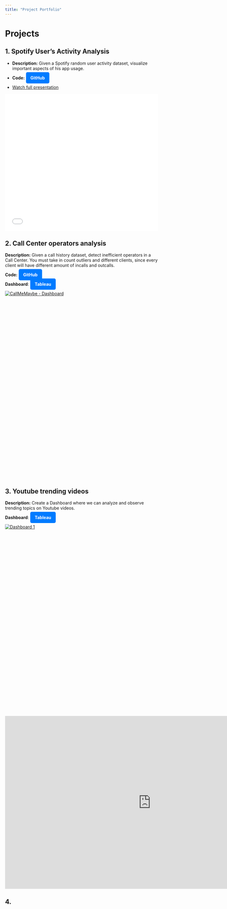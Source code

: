 ```yaml
---
title: "Project Portfolio"
---
```


# Projects

## 1. Spotify User's Activity Analysis
- **Description:** Given a Spotify random user activity dataset, visualize important aspects of his app usage.

- **Code:** <a href="https://github.com/Gubato/gubato.github.io/blob/main/Projects/Spotify/Top%20Spotify%20tracks.ipynb" 
    target="_blank" style="
    background-color:#007BFF;
    color:white;
    padding:10px 15px;
    border-radius:5px;
    text-decoration:none;
    font-weight:bold;"> GitHub </a>

- [Watch full presentation](Projects/Spotify/Presentation.html) 

<iframe src="Projects/Spotify/Presentation.html"
            width="100%"
            height="450px"
            style="border:none;">
</iframe>

## 2. Call Center operators analysis
**Description:** Given a call history dataset, detect inefficient operators in a Call Center. You must take in count outliers and different clients, since every client will have different amount of incalls and outcalls.

**Code:** <a href="https://github.com/Gubato/gubato.github.io/blob/main/Projects/Call%20center%20operators/FP%20-%20Callcenter%20operators%20analysis.ipynb" 
    target="_blank" style="
    background-color:#007BFF;
    color:white;
    padding:10px 15px;
    border-radius:5px;
    text-decoration:none;
    font-weight:bold;"> GitHub </a>

**Dashboard**: <a href="https://public.tableau.com/app/profile/luis.gutierrez2670/viz/Dashboard_17469899994240/Dashboard1#2" 
    target="_blank" style="
    background-color:#007BFF;
    color:white;
    padding:10px 15px;
    border-radius:5px;
    text-decoration:none;
    font-weight:bold;"> Tableau </a> 

<div class='tableauPlaceholder' id='viz1755268621472' style='position: relative'>
  <noscript>
    <a href='#'>
      <img alt='CallMeMaybe - Dashboard' src='https://public.tableau.com/static/images/Da/Dashboard_17469899994240/Dashboard1/1_rss.png' style='border: none' />
    </a>
  </noscript>
  <object class='tableauViz' style='width: 100%; height: 600px;'>
    <param name='host_url' value='https%3A%2F%2Fpublic.tableau.com%2F' />
    <param name='embed_code_version' value='3' />
    <param name='site_root' value='' />
    <param name='name' value='Dashboard_17469899994240/Dashboard1' />
    <param name='tabs' value='no' />
    <param name='toolbar' value='yes' />
    <param name='static_image' value='https://public.tableau.com/static/images/Da/Dashboard_17469899994240/Dashboard1/1.png' />
    <param name='animate_transition' value='yes' />
    <param name='display_static_image' value='yes' />
    <param name='display_spinner' value='yes' />
    <param name='display_overlay' value='yes' />
    <param name='display_count' value='yes' />
    <param name='language' value='es-ES' />
  </object>
</div>

<script type='text/javascript'>
  var divElement = document.getElementById('viz1755268621472');
  var vizElement = divElement.getElementsByTagName('object')[0];
  var scriptElement = document.createElement('script');
  scriptElement.src = 'https://public.tableau.com/javascripts/api/viz_v1.js';
  vizElement.parentNode.insertBefore(scriptElement, vizElement);
</script>


## 3. Youtube trending videos
**Description:** Create a Dashboard where we can analyze and observe trending topics on Youtube videos.

**Dashboard**: <a href="https://public.tableau.com/views/Trendingbytime_17442284945450/Dashboard1?:language=es-ES&:sid=&:redirect=auth&:display_count=n&:origin=viz_share_link" 
    target="_blank" style="
    background-color:#007BFF;
    color:white;
    padding:10px 15px;
    border-radius:5px;
    text-decoration:none;
    font-weight:bold;"> Tableau </a> 

  <div class='tableauPlaceholder' id='viz1755268437130' style='position: relative'>
  <noscript>
    <a href='#'>
      <img alt='Dashboard 1' src='https://public.tableau.com/static/images/Tr/Trendingbytime_17442284945450/Dashboard1/1_rss.png' style='border: none' />
    </a>
  </noscript>
  <object class='tableauViz' style='width: 100%; height: 600px;'>
    <param name='host_url' value='https%3A%2F%2Fpublic.tableau.com%2F' />
    <param name='embed_code_version' value='3' />
    <param name='site_root' value='' />
    <param name='name' value='Trendingbytime_17442284945450/Dashboard1' />
    <param name='tabs' value='no' />
    <param name='toolbar' value='yes' />
    <param name='static_image' value='https://public.tableau.com/static/images/Tr/Trendingbytime_17442284945450/Dashboard1/1.png' />
    <param name='animate_transition' value='yes' />
    <param name='display_static_image' value='yes' />
    <param name='display_spinner' value='yes' />
    <param name='display_overlay' value='yes' />
    <param name='display_count' value='yes' />
    <param name='language' value='es-ES' />
  </object>
</div>

<script type='text/javascript'>
  var divElement = document.getElementById('viz1755268437130');
  var vizElement = divElement.getElementsByTagName('object')[0];
  var scriptElement = document.createElement('script');
  scriptElement.src = 'https://public.tableau.com/javascripts/api/viz_v1.js';
  vizElement.parentNode.insertBefore(scriptElement, vizElement);
</script>


<iframe src="https://docs.google.com/presentation/d/e/2PACX-1vSHUfSUnpuG8BzY3LLMarQ4TLLPzc2c3ty5mwom5Dh4YC-oQA2sZOZkZQBrUW1Zxw/pubembed?start=true&loop=true&delayms=3000" frameborder="0" width="960" height="569" allowfullscreen="true" mozallowfullscreen="true" webkitallowfullscreen="true"></iframe>

## 4. 